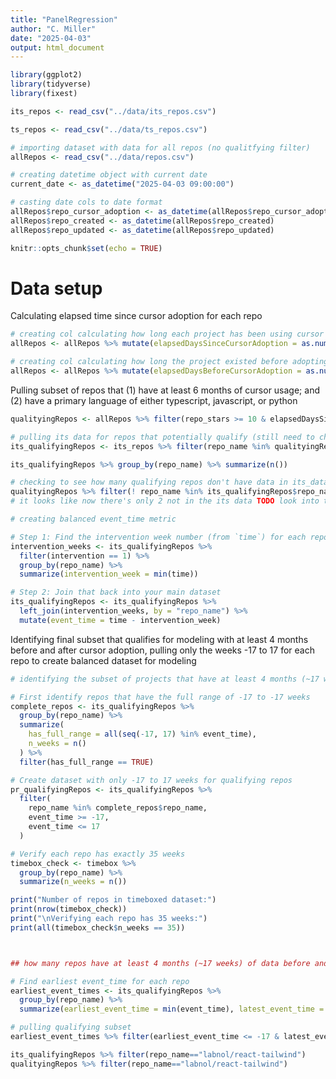 ```yaml
---
title: "PanelRegression"
author: "C. Miller"
date: "2025-04-03"
output: html_document
---
```


```r
library(ggplot2)
library(tidyverse)
library(fixest)

its_repos <- read_csv("../data/its_repos.csv")

ts_repos <- read_csv("../data/ts_repos.csv")

# importing dataset with data for all repos (no qualitfying filter)
allRepos <- read_csv("../data/repos.csv")

# creating datetime object with current date 
current_date <- as_datetime("2025-04-03 09:00:00")

# casting date cols to date format
allRepos$repo_cursor_adoption <- as_datetime(allRepos$repo_cursor_adoption)
allRepos$repo_created <- as_datetime(allRepos$repo_created)
allRepos$repo_updated <- as_datetime(allRepos$repo_updated)

knitr::opts_chunk$set(echo = TRUE)
```

# Data setup 

Calculating elapsed time since cursor adoption for each repo
```r
# creating col calculating how long each project has been using cursor for (how much time has elapsed since adoption)
allRepos <- allRepos %>% mutate(elapsedDaysSinceCursorAdoption = as.numeric(current_date - allRepos$repo_cursor_adoption, units = "days"))

# creating col calculating how long the project existed before adopting cursor (time delta b/w repo creation and cursor adoption date)
allRepos <- allRepos %>% mutate(elapsedDaysBeforeCursorAdoption = as.numeric(allRepos$repo_cursor_adoption - allRepos$repo_created, units = "days"))
```


Pulling subset of repos that (1) have at least 6 months of cursor usage; and (2) have a primary language of either typescript, javascript, or python
```r
qualityingRepos <- allRepos %>% filter(repo_stars >= 10 & elapsedDaysSinceCursorAdoption >= 180 & repo_primary_language %in% c("JavaScript","TypeScript","Python"))

# pulling its data for repos that potentially qualify (still need to check that they have at least 6 months history before cursor adoption)
its_qualifyingRepos <- its_repos %>% filter(repo_name %in% qualityingRepos$repo_name)

its_qualifyingRepos %>% group_by(repo_name) %>% summarize(n())

# checking to see how many qualifying repos don't have data in its_dataframe
qualityingRepos %>% filter(! repo_name %in% its_qualifyingRepos$repo_name)
# it looks like now there's only 2 not in the its data TODO look into this and figure out why they didn't make it

```


```r
# creating balanced event_time metric 

# Step 1: Find the intervention week number (from `time`) for each repo
intervention_weeks <- its_qualifyingRepos %>%
  filter(intervention == 1) %>%
  group_by(repo_name) %>%
  summarize(intervention_week = min(time))

# Step 2: Join that back into your main dataset
its_qualifyingRepos <- its_qualifyingRepos %>%
  left_join(intervention_weeks, by = "repo_name") %>%
  mutate(event_time = time - intervention_week)

```


Identifying final subset that qualifies for modeling with at least 4 months before and after cursor adoption, pulling only the weeks -17 to 17 for each repo to create balanced dataset for modeling
```r
# identifying the subset of projects that have at least 4 months (~17 weeks) of history before and after cursor adoption 

# First identify repos that have the full range of -17 to -17 weeks
complete_repos <- its_qualifyingRepos %>%
  group_by(repo_name) %>%
  summarize(
    has_full_range = all(seq(-17, 17) %in% event_time),
    n_weeks = n()
  ) %>%
  filter(has_full_range == TRUE)

# Create dataset with only -17 to 17 weeks for qualifying repos
pr_qualifyingRepos <- its_qualifyingRepos %>%
  filter(
    repo_name %in% complete_repos$repo_name,
    event_time >= -17,
    event_time <= 17
  )

# Verify each repo has exactly 35 weeks
timebox_check <- timebox %>%
  group_by(repo_name) %>%
  summarize(n_weeks = n())

print("Number of repos in timeboxed dataset:")
print(nrow(timebox_check))
print("\nVerifying each repo has 35 weeks:")
print(all(timebox_check$n_weeks == 35))



## how many repos have at least 4 months (~17 weeks) of data before and after adoption?

# Find earliest event_time for each repo
earliest_event_times <- its_qualifyingRepos %>%
  group_by(repo_name) %>%
  summarize(earliest_event_time = min(event_time), latest_event_time = max(event_time))

# pulling qualifying subset
earliest_event_times %>% filter(earliest_event_time <= -17 & latest_event_time >= 17)

its_qualifyingRepos %>% filter(repo_name=="labnol/react-tailwind")
qualityingRepos %>% filter(repo_name=="labnol/react-tailwind")
```






